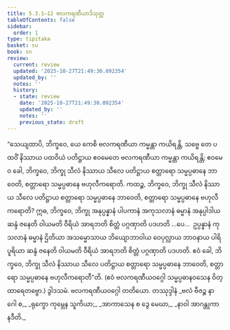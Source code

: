 ```yaml
---
title: 5.3.1–12 ဗလကရဏီယာဒိသုတ္တ
tableOfContents: false
sidebar:
  order: 1
type: tipitaka
basket: su
book: sn
review:
  current: review
  updated: '2025-10-27T21:49:30.092354'
  updated_by: ''
  notes: ''
  history:
  - state: review
    date: '2025-10-27T21:49:30.092354'
    updated_by: ''
    notes: ''
    previous_state: draft
---
```



<ReviewStatus review={frontmatter.review} showDetails={true} />

<HypothesisAnnotation frontmatter={frontmatter} />

<DynamicBreadcrumb />

<Division number="673–684" book="sn" e="ch" v="18" p="383">

<Paragraph number="1294" book="sn">
“သေယျထာပိ, ဘိက္ခဝေ, ယေ ကေစိ ဗလကရဏီယာ ကမ္မန္တာ ကယိရန္တိ, သဗ္ဗေ တေ ပထဝိံ နိဿာယ ပထဝိယံ ပတိဋ္ဌာယ ဧဝမေတေ ဗလကရဏီယာ ကမ္မန္တာ ကယိရန္တိ; ဧဝမေဝ ခေါ, ဘိက္ခဝေ, ဘိက္ခု သီလံ နိဿာယ သီလေ ပတိဋ္ဌာယ စတ္တာရော သမ္မပ္ပဓာနေ ဘာဝေတိ, စတ္တာရော သမ္မပ္ပဓာနေ ဗဟုလီကရောတိ. ကထဉ္စ, ဘိက္ခဝေ, ဘိက္ခု သီလံ နိဿာယ သီလေ ပတိဋ္ဌာယ စတ္တာရော သမ္မပ္ပဓာနေ ဘာဝေတိ, စတ္တာရော သမ္မပ္ပဓာနေ ဗဟုလီကရောတိ? ဣဓ, ဘိက္ခဝေ, ဘိက္ခု အနုပ္ပန္နာနံ ပါပကာနံ အကုသလာနံ ဓမ္မာနံ အနုပ္ပါဒါယ ဆန္ဒံ ဇနေတိ ဝါယမတိ ဝီရိယံ အာရဘတိ စိတ္တံ ပဂ္ဂဏှာတိ ပဒဟတိ …ပေ…  ဥပ္ပန္နာနံ ကုသလာနံ ဓမ္မာနံ ဌိတိယာ အသမ္မောသာယ ဘိယျောဘာဝါယ ဝေပုလ္လာယ ဘာဝနာယ ပါရိပူရိယာ ဆန္ဒံ ဇနေတိ ဝါယမတိ ဝီရိယံ အာရဘတိ စိတ္တံ ပဂ္ဂဏှာတိ ပဒဟတိ. ဧဝံ ခေါ, ဘိက္ခဝေ, ဘိက္ခု သီလံ နိဿာယ သီလေ ပတိဋ္ဌာယ စတ္တာရော သမ္မပ္ပဓာနေ ဘာဝေတိ, စတ္တာရော သမ္မပ္ပဓာနေ ဗဟုလီကရောတီ”တိ. (ဧဝံ ဗလကရဏီယဝဂ္ဂေါ သမ္မပ္ပဓာနဝသေန ဝိတ္ထာရေတဗ္ဗော.)

</Paragraph>
</Division>

<Paragraph number="1295" type="center" book="sn">
ဒွါဒသမံ.



</Paragraph>

<Paragraph number="1296" type="center" book="sn">
ဗလကရဏီယဝဂ္ဂေါ တတိယော.



</Paragraph>

<Paragraph number="1297" type="center" book="sn">
တဿုဒ္ဒါနံ


</Paragraph>

<Paragraph number="1298" type="verses" book="sn">
_ဗလံ ဗီဇဉ္စ နာဂေါ စ,_  
_ရုက္ခော ကုမ္ဘေန သူကိယာ;_  
_အာကာသေန စ ဒွေ မေဃာ,_  
_နာဝါ အာဂန္တုကာ နဒီတိ._
</Paragraph>